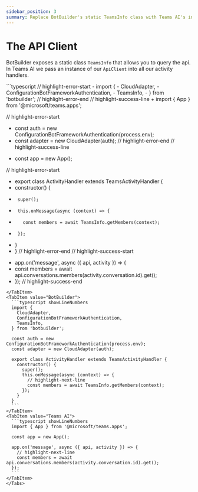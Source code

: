```yaml
---
sidebar_position: 3
summary: Replace BotBuilder's static TeamsInfo class with Teams AI's injected ApiClient for cleaner API interactions.
---
```



# The API Client

BotBuilder exposes a static class `TeamsInfo` that allows you to query the api. In Teams AI
we pass an instance of our `ApiClient` into all our activity handlers.

<Tabs groupId="sending-activities">
  <TabItem value="Diff" default>
  ```typescript
  // highlight-error-start
-  import {
-    CloudAdapter,
-    ConfigurationBotFrameworkAuthentication,
-    TeamsInfo,
-  } from 'botbuilder';
  // highlight-error-end
  // highlight-success-line
+  import { App } from '@microsoft/teams.apps';

  // highlight-error-start
-  const auth = new ConfigurationBotFrameworkAuthentication(process.env);
-  const adapter = new CloudAdapter(auth);
  // highlight-error-end
  // highlight-success-line
+  const app = new App();

  // highlight-error-start
-  export class ActivityHandler extends TeamsActivityHandler {
-    constructor() {
-      super();
-      this.onMessage(async (context) => {
-        const members = await TeamsInfo.getMembers(context);
-      });
-    }
-  }
  // highlight-error-end
  // highlight-success-start
+  app.on('message', async ({ api, activity }) => {
+    const members = await api.conversations.members(activity.conversation.id).get();
+  });
  // highlight-success-end
  ```
  </TabItem>
  <TabItem value="BotBuilder">
    ```typescript showLineNumbers
    import {
      CloudAdapter,
      ConfigurationBotFrameworkAuthentication,
      TeamsInfo,
    } from 'botbuilder';

    const auth = new ConfigurationBotFrameworkAuthentication(process.env);
    const adapter = new CloudAdapter(auth);

    export class ActivityHandler extends TeamsActivityHandler {
      constructor() {
        super();
        this.onMessage(async (context) => {
          // highlight-next-line
          const members = await TeamsInfo.getMembers(context);
        });
      }
    }
    ```
  </TabItem>
  <TabItem value="Teams AI">
    ```typescript showLineNumbers
    import { App } from '@microsoft/teams.apps';

    const app = new App();

    app.on('message', async ({ api, activity }) => {
      // highlight-next-line
      const members = await api.conversations.members(activity.conversation.id).get();
    });
    ```
  </TabItem>
</Tabs>
